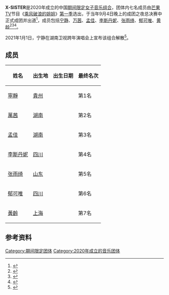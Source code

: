 {{艺人
| 姓名 = X-SISTER
| 类型 = 组合
| 圖片 =
| 圖片尺寸 = 250px
| 圖片簡介 = 
| 别名 = 
| 国籍 = {{PRC}}
| 职业 = [[歌手|歌手]]、[[舞者|舞者]]
| 语言 = [[普通話|普通話]]
| 音乐类型 = [[华语流行音乐|华语流行音乐]]
| 出道地点 = {{CHNML}}
| 出道日期 = {{start date and age|2020|09|04}}
| 代表作品 = 歌曲：《Lady Land》<br>综艺：《[[姐姐的爱乐之程|姐姐的爱乐之程]]》
| 活跃年代 = 2020年－2021年
| 经纪公司 = 
| 唱片公司 = 
| 网站 = 
| 过往成员 = {{flatlist|
* [[宁静|宁静]]
* [[万茜|万茜]]
* [[孟佳|孟佳]]
* [[李斯丹妮|李斯丹妮]]
* [[张雨绮|张雨绮]]
* [[郁可唯|郁可唯]]
* [[黄龄|黄龄]]
}}
}}
'''X-SISTER'''是2020年成立的中国[[期間限定團體|期间限定]][[女子音乐组合|女子音乐组合]]，团体内七名成员由[[芒果TV|芒果TV]]节目《[[乘风破浪的姐姐|乘风破浪的姐姐]]》[[乘风破浪的姐姐_(第一季)|第一季]]选出，于当年9月4日晚上的成团之夜总决赛中正式成团并出道<ref>{{cite news |author=王悦 |title=刚刚《乘风破浪的姐姐》7人成团 宁静C位出道 |url=http://yule.bandao.cn/a/404865.html |accessdate=2020-09-04 |work=半岛网 |date=2020-09-04 |archive-date=2020-09-04 |archive-url=https://web.archive.org/web/20200904200631/http://yule.bandao.cn/a/404865.html |dead-url=no }}</ref>，成员包括[[宁静|宁静]]、[[万茜|万茜]]、[[孟佳|孟佳]]、[[李斯丹妮|李斯丹妮]]、[[张雨绮|张雨绮]]、[[郁可唯|郁可唯]]、[[黄龄|黄龄]]<ref name="bjnews765882">{{cite news|url=http://www.bjnews.com.cn/ent/2020/09/04/765882.html|title=《乘风破浪的姐姐》收官，宁静拿第一不想成团|publisher=[[新京报|新京报]]|date=2020-09-04|accessdate=2020-09-05|archive-date=2020-09-05|archive-url=https://web.archive.org/web/20200905185113/http://www.bjnews.com.cn/ent/2020/09/04/765882.html|dead-url=no}}</ref><ref>{{Cite web|title=《乘风破浪的姐姐》5月录制 招募500女性大众评审|url=https://biz.ifeng.com/c/7w6zCWozldC|accessdate=2020-05-06|work=凤凰网|archive-date=2020-07-16|archive-url=https://web.archive.org/web/20200716183748/https://biz.ifeng.com/c/7w6zCWozldC|dead-url=no}}</ref><ref>{{cite web |title=X-SISTER首次合体营业 路演闽南语歌曲《心花开》甜到心窝 |url=https://www.mgtv.com/b/348499/10142256.html |website=芒果TV |accessdate=2020-10-24 |date=2020-10-23}}</ref>。

2021年1月1日，宁静在湖南卫视跨年演唱会上宣布该组合解散<ref>{{cite news |author=赵欣 |title=宁静宣布姐姐团解散：没有这么多精力，不想再和她们唱唱跳跳了 |url=https://www.cqcb.com/entertainment/2021-01-01/3512310_pc.html |accessdate=2021-01-01 |work=上游新闻 |date=2021-01-01 |archive-date=2021-08-10 |archive-url=https://web.archive.org/web/20210810163452/https://www.cqcb.com/entertainment/2021-01-01/3512310_pc.html }}</ref>。

== 成员 ==
{| class="wikitable sortable" style="text-align:center"
|-
!姓名
!出生地
!出生日期
!最终名次
|-
|[[寧靜|寧靜]]
|[[貴州|貴州]]
|{{Birth_date_and_age|1972|04|27}}
|第1名
|-
|[[萬茜|萬茜]]
|[[湖南|湖南]]
|{{Birth_date_and_age|1982|05|14}}
|第2名
|-
|[[孟佳|孟佳]]
|[[湖南|湖南]]
|{{Birth_date_and_age|1990|02|03}}
|第3名
|-
|[[李斯丹妮|李斯丹妮]]
|[[四川|四川]]
|{{Birth_date_and_age|1990|04|26}}
|第4名
|-
|[[张雨绮|张雨绮]]
|[[山东|山东]]
|{{Birth_date_and_age|1987|08|08}}
|第5名
|-
|[[郁可唯|郁可唯]]
|[[四川|四川]]
|{{Birth_date_and_age|1983|10|23}}
|第6名
|-
|[[黃齡|黃齡]]
|[[上海|上海]]
|{{Birth_date_and_age|1987|02|13}}
|第7名
|}

== 参考资料 ==
{{reflist|2}}

{{乘风破浪的姐姐}}

[[Category:期间限定团体|Category:期间限定团体]]
[[Category:2020年成立的音乐团体|Category:2020年成立的音乐团体]]